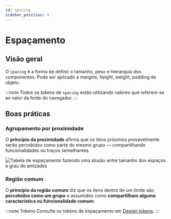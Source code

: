 ```yaml
---
id: spacing
sidebar_position: 4
---
```





# Espaçamento


## Visão geral


O  `spacing` é a forma de definir o tamanho, peso e hierarquia dos componentes.
Pode ser aplicado a margins, height, weight, padding do objeto.

:::note
Todos os tokens de `spacing` estão utilizando valores que referem-se ao valor da fonte do navegador.
:::


## Boas práticas

### Agrupamento por proximidade

O **princípio da proximidade** afirma que os itens próximos provavelmente serão percebidos como parte do mesmo grupo — compartilhando funcionalidades ou traços semelhantes.

<img
  src={spacing_proximity}
  alt="Tabela de espaçamento fazendo uma alusão entre tamanho dos espaços e grau de amizades"
/>


### Região comum

O **princípio da região comum** diz que os itens dentro de um limite são **percebidos como um grupo** e assumidos como **compartilham alguma característica ou funcionalidade comum**.


:::note Tokens
Consulte os tokens de espaçamento em [Design tokens](../designtokens).
:::